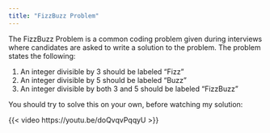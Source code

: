 ```yaml
---
title: "FizzBuzz Problem"
---
```


The FizzBuzz Problem is a common coding problem given during interviews where candidates are asked to write a solution to the problem. The problem states the following:

1.  An integer divisible by 3 should be labeled "Fizz"
2.  An integer divisible by 5 should be labeled "Buzz"
3.  An integer divisible by both 3 and 5 should be labeled "FizzBuzz"

You should try to solve this on your own, before watching my solution:

{{< video https://youtu.be/doQvqvPqqyU >}}
